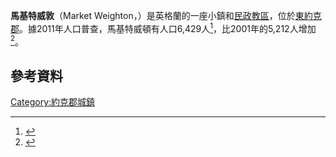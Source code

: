 {{Infobox UK place 
|country =                  英格蘭
|latitude =                 53.8642
|longitude =                -0.6624
|official_name =            Market Weighton
|population =               6,429
|population_ref =           ([[United_Kingdom_Census_2011|2011普查]])<ref name="2011 census"/>
|civil_parish =             Market Weighton
|static_image =             [[File:All_Saints_Church_Market_Weighton.jpg|240px]]             
|static_image_caption =     諸聖教堂
|unitary_england =          [[東約克郡|東約克郡]]
|region =                   約克郡和亨伯
|lieutenancy_england =      [[東約克郡|東約克郡]]
|constituency_westminster = [[東約克郡_(英國國會選區)|東約克郡]]
|post_town =                YORK
|postcode_district =        YO43
|postcode_area =            YO 
|dial_code =                01430
|os_grid_reference =        SE879417
}}
'''馬基特威敦'''（Market Weighton，{{IPAc-en|ˌ|m|ɑr|k|ɨ|t|_|ˈ|w|iː|t|ən}}）是英格蘭的一座小鎮和[[民政教區|民政教區]]，位於[[東約克郡|東約克郡]]。據2011年人口普查，馬基特威頓有人口6,429人<ref name="2011 census">{{cite web
 | url = http://www.neighbourhood.statistics.gov.uk/dissemination/LeadKeyFigures.do?a=7&b=11126336&c=market+weighton&d=16&e=62&g=6381488&i=1001x1003x1032x1004&m=0&r=1&s=1360113174996&enc=1
 | title = Key Figures for 2011 Census: Key Statistics: Area: Market Weighton CP (Parish)
 | work = Neighbourhood Statistics
 | publisher = [[Office_for_National_Statistics|Office for National Statistics]]
 | accessdate = 6 February 2013
 | archive-url = https://web.archive.org/web/20160304041808/http://www.neighbourhood.statistics.gov.uk/dissemination/LeadKeyFigures.do?a=7&b=11126336&c=market+weighton&d=16&e=62&g=6381488&i=1001x1003x1032x1004&m=0&r=1&s=1360113174996&enc=1
 | archive-date = 2016-03-04
 | dead-url = yes
 }}</ref>，比2001年的5,212人增加<ref name="2001 census">{{cite web
 |url = http://neighbourhood.statistics.gov.uk/dissemination/LeadTableView.do?a=3&b=791000&c=Market+Weighton&d=16&e=15&g=391464&i=1001x1003x1004&m=0&r=1&s=1211193324251&enc=1&dsFamilyId=779
 |title = 2001 Census: Key Statistics: Parish Headcounts: Area: Market Weighton CP (Parish)
 |accessdate = 19 May 2008
 |work = Neighbourhood Statistics
 |publisher = [[Office_for_National_Statistics|Office for National Statistics]]
 |archive-url = https://web.archive.org/web/20110525233846/http://neighbourhood.statistics.gov.uk/dissemination/LeadTableView.do?a=3&b=791000&c=Market+Weighton&d=16&e=15&g=391464&i=1001x1003x1004&m=0&r=1&s=1211193324251&enc=1&dsFamilyId=779
 |archive-date = 2011-05-25
 |dead-url = yes
 }}</ref>。
==參考資料==
{{reflist}}
[[Category:約克郡城鎮|Category:約克郡城鎮]]